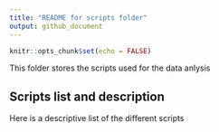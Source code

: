 ```yaml
---
title: "README for scripts folder"
output: github_document
---
```


```r
knitr::opts_chunk$set(echo = FALSE)
```

This folder stores the scripts used for the data anlysis

## Scripts list and description
Here is a descriptive list of the different scripts